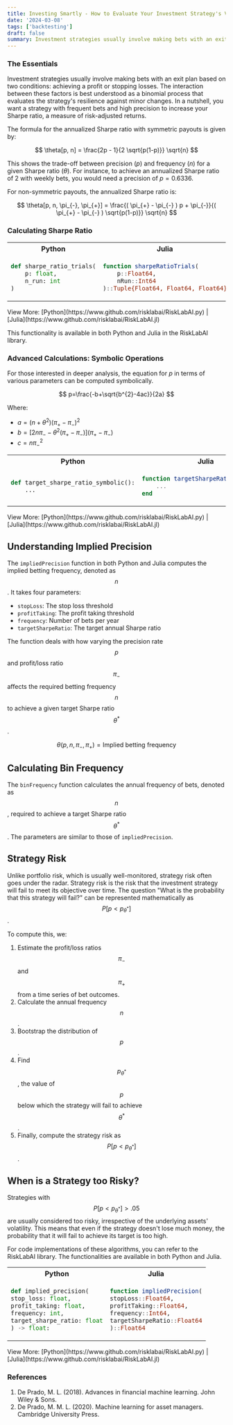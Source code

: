 ```yaml
---
title: Investing Smartly - How to Evaluate Your Investment Strategy's Vulnerability
date: '2024-03-08'
tags: ['backtesting']
draft: false
summary: Investment strategies usually involve making bets with an exit plan based on two conditions - achieving a profit or stopping losses. The interaction between these factors is best understood as a binomial process that evaluates the strategy's resilience against minor changes.
---
```


<TOCInline toc={props.toc} asDisclosure />

<div style={{marginBottom: '2rem'}}/>

### The Essentials

Investment strategies usually involve making bets with an exit plan based on two conditions: achieving a profit or stopping losses. The interaction between these factors is best understood as a binomial process that evaluates the strategy's resilience against minor changes. In a nutshell, you want a strategy with frequent bets and high precision to increase your Sharpe ratio, a measure of risk-adjusted returns.

The formula for the annualized Sharpe ratio with symmetric payouts is given by:

$$
\theta[p, n] = \frac{2p - 1}{2 \sqrt{p(1-p)}} \sqrt{n}
$$

This shows the trade-off between precision $(p)$ and frequency $(n)$ for a given Sharpe ratio $(\theta)$. For instance, to achieve an annualized Sharpe ratio of 2 with weekly bets, you would need a precision of $p=0.6336$.

For non-symmetric payouts, the annualized Sharpe ratio is:

$$
\theta[p, n, \pi_{-}, \pi_{+}] = \frac{( \pi_{+} - \pi_{-} ) p + \pi_{-}}{( \pi_{+} - \pi_{-} ) \sqrt{p(1-p)}} \sqrt{n}
$$

### Calculating Sharpe Ratio

<div style={{display: 'flex', justifyContent: 'center'}}>
  <table style={{tableLayout: 'fixed', width: '90%'}}>
  <tr>
    <th style={{width: '50%', textAlign: 'center'}}>Python</th>
    <th style={{width: '50%', textAlign: 'center'}}>Julia</th>
  </tr>

  <tr>
  <td style={{border: '1px solid transparent'}}>

```python
def sharpe_ratio_trials(
    p: float,
    n_run: int
)
```

  </td>
  <td style={{border: '1px solid transparent'}}>

```julia
function sharpeRatioTrials(
    p::Float64,
    nRun::Int64
)::Tuple{Float64, Float64, Float64}
```

  </td>
  </tr>
  </table>
</div>
View More: [Python](https://www.github.com/risklabai/RiskLabAI.py) | [Julia](https://www.github.com/risklabai/RiskLabAI.jl)

This functionality is available in both Python and Julia in the RiskLabAI library.

### Advanced Calculations: Symbolic Operations

For those interested in deeper analysis, the equation for $p$ in terms of various parameters can be computed symbolically.

$$
p=\frac{-b+\sqrt{b^{2}-4ac}}{2a}
$$

Where:

- $a=(n+\theta^{2})(\pi_{+}-\pi_{-})^{2}$
- $b=[2n\pi_{-}-\theta^{2}(\pi_{+}-\pi_{-})](\pi_{+}-\pi_{-})$
- $c=n \pi_{-}^{2}$

<div style={{display: 'flex', justifyContent: 'center'}}>
  <table style={{tableLayout: 'fixed', width: '90%'}}>
  <tr>
    <th style={{width: '50%', textAlign: 'center'}}>Python</th>
    <th style={{width: '50%', textAlign: 'center'}}>Julia</th>
  </tr>

  <tr>
  <td style={{border: '1px solid transparent'}}>

```python
def target_sharpe_ratio_symbolic():
    ...

```

  </td>
  <td style={{border: '1px solid transparent'}}>

```julia
function targetSharpeRatioSymbolic()
    ...
end
```

  </td>
  </tr>
  </table>
</div>
View More: [Python](https://www.github.com/risklabai/RiskLabAI.py) | [Julia](https://www.github.com/risklabai/RiskLabAI.jl)

## Understanding Implied Precision

The `impliedPrecision` function in both Python and Julia computes the implied betting frequency, denoted as $$n$$. It takes four parameters:

- `stopLoss`: The stop loss threshold
- `profitTaking`: The profit taking threshold
- `frequency`: Number of bets per year
- `targetSharpeRatio`: The target annual Sharpe ratio

The function deals with how varying the precision rate $$p$$ and profit/loss ratio $$\pi_{-}$$ affects the required betting frequency $$n$$ to achieve a given target Sharpe ratio $$\theta^{*}$$.

$$
\theta(p, n, \pi_{-}, \pi_{+}) = \text{Implied betting frequency}
$$

## Calculating Bin Frequency

The `binFrequency` function calculates the annual frequency of bets, denoted as $$n$$, required to achieve a target Sharpe ratio $$\theta^{*}$$. The parameters are similar to those of `impliedPrecision`.

## Strategy Risk

Unlike portfolio risk, which is usually well-monitored, strategy risk often goes under the radar. Strategy risk is the risk that the investment strategy will fail to meet its objective over time. The question "What is the probability that this strategy will fail?" can be represented mathematically as $$ P[p<p_{\theta^{*}}] $$.

To compute this, we:

1. Estimate the profit/loss ratios $$\pi_{-}$$ and $$\pi_{+}$$ from a time series of bet outcomes.
2. Calculate the annual frequency $$n$$.
3. Bootstrap the distribution of $$p$$.
4. Find $$p_{\theta^{*}}$$, the value of $$p$$ below which the strategy will fail to achieve $$\theta^{*}$$.
5. Finally, compute the strategy risk as $$P[p<p_{\theta^{*}}]$$.

## When is a Strategy too Risky?

Strategies with $$P[p<p_{\theta^{*}}] > .05$$ are usually considered too risky, irrespective of the underlying assets' volatility. This means that even if the strategy doesn't lose much money, the probability that it will fail to achieve its target is too high.

For code implementations of these algorithms, you can refer to the RiskLabAI library. The functionalities are available in both Python and Julia.

<div style={{display: 'flex', justifyContent: 'center'}}>
  <table style={{tableLayout: 'fixed', width: '90%'}}>
  <tr>
    <th style={{width: '50%', textAlign: 'center'}}>Python</th>
    <th style={{width: '50%', textAlign: 'center'}}>Julia</th>
  </tr>

  <tr>
  <td style={{border: '1px solid transparent'}}>

```python
def implied_precision(
stop_loss: float,
profit_taking: float,
frequency: int,
target_sharpe_ratio: float
) -> float:
```

  </td>
  <td style={{border: '1px solid transparent'}}>

```julia
function impliedPrecision(
stopLoss::Float64,
profitTaking::Float64,
frequency::Int64,
targetSharpeRatio::Float64
)::Float64
```

  </td>
  </tr>
  </table>
</div>
View More: [Python](https://www.github.com/risklabai/RiskLabAI.py) | [Julia](https://www.github.com/risklabai/RiskLabAI.jl)

### References

1. De Prado, M. L. (2018). Advances in financial machine learning. John Wiley & Sons.
2. De Prado, M. M. L. (2020). Machine learning for asset managers. Cambridge University Press.
